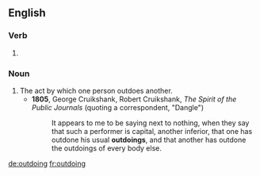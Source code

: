 ==English==

===Verb===
{{head|en|present participle}}

# {{present participle of|outdo|lang=en|nocat=1}}

===Noun===
{{en-noun}}

# The act by which one person outdoes another.
#* '''1805''', George Cruikshank, ‎Robert Cruikshank, ''The Spirit of the Public Journals'' (quoting a correspondent, "Dangle")
#*: It appears to me to be saying next to nothing, when they say that such a performer is capital, another inferior, that one has outdone his usual '''outdoings''', and that another has outdone the outdoings of every body else.

[[de:outdoing]]
[[fr:outdoing]]